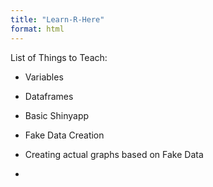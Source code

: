 ```yaml
---
title: "Learn-R-Here"
format: html
---
```


List of Things to Teach:

-   Variables

-   Dataframes

-   Basic Shinyapp

-   Fake Data Creation

-   Creating actual graphs based on Fake Data

-   
